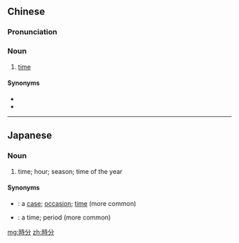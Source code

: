{{also|时分}}
==Chinese==
{{zh-forms|s=时分}}

===Pronunciation===
{{zh-pron
|m=shífèn
|c=si4 fan1
|cat=n
}}

===Noun===
{{zh-noun}}

# {{lb|zh|literary}} [[time]]

====Synonyms====
* {{zh-l|時候}}
* {{zh-l|時間}}

----

==Japanese==
{{ja-kanjitab|じ|ぶん|sort=じぶん|yomi=on}}

===Noun===
{{ja-noun|じぶん}}

# {{lb|ja|literary}} time; hour; season; time of the year
====Synonyms====
*{{ja-r|時|とき}}: a [[case]]; [[occasion]]; [[time]] (more common)
*{{ja-r|頃|ころ}}: a time; period (more common)

[[mg:時分]]
[[zh:時分]]